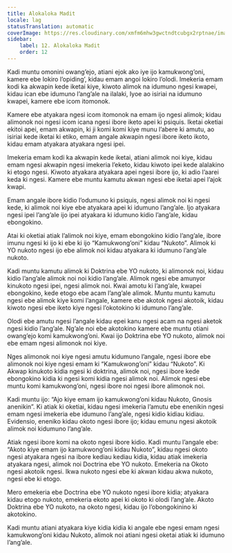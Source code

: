 ```yaml
---
title: Alokaloka Madit
locale: lag
statusTranslation: automatic
coverImage: https://res.cloudinary.com/xmfm6mhw3gwctndtcubgx2rptnae/image/upload/v1740468922/small_cover_tratado_de_psicologia_revolucionaria_a4c0dca4e0.webp
sidebar:
    label: 12. Alokaloka Madit
    order: 12
---
```

Kadi muntu omonini owang’ejo, atiani ejok ako iye ijo kamukwong’oni, kamere ebe lokiro l’opiding’, kidau emam angoi lokiro l’olodi. Imekeria emam kodi ka akwapin kede iketai kiye, kiwoto alimok na idumuno ngesi kwapei, kidau ican ebe idumuno l’ang’ale na ilalaki, Iyoe ao isiriai na idumuno kwapei, kamere ebe icom itomonok.

Kamere ebe atyakara ngesi icom itomonok na emam ijo ngesi alimok; kidau alimonok noi ngesi icom icana ngesi ibore iketo apei ki psiquis. Iketai oketiai ekitoi apei, emam akwapin, ki ji komi komi kiye munu l’abere ki amutu, ao isiriai kede iketai ki etiko, emam angale akwapin ngesi ibore iketo ikoto, kidau emam atyakara atyakara ngesi ipei.

Imekeria emam kodi ka akwapin kede iketai, atiani alimok noi kiye, kidau emam ngesi akwapin ngesi imekeria l’eketo, kidau kiwoto ipei kede alalakino ki etogo ngesi. Kiwoto atyakara atyakara apei ngesi ibore ijo, ki adio l’aarei keda ki ngesi. Kamere ebe muntu kamutu akwan ngesi ebe iketai apei l’ajok kwapi.

Emam angale ibore kidio l’odumuno ki psiquis, ngesi alimok noi ki ngesi kede, ki alimok noi kiye ebe atyakara apei ki idumuno l’ang’ale. Ijo atyakara ngesi ipei l’ang’ale ijo ipei atyakara ki idumuno kidio l’ang’ale, kidau ebongokino.

Atai ki oketiai atiak l’alimok noi kiye, emam ebongokino kidio l’ang’ale, ibore imunu ngesi ki ijo ki ebe ki ijo “Kamukwong’oni” kidau “Nukoto”. Alimok ki YO nukoto ngesi ijo ebe alimok noi kidau atyakara ki idumuno l’ang’ale nukoto.

Kadi muntu kamutu alimok ki Doktrina ebe YO nukoto, ki alimonok noi, kidau kidio l’ang’ale alimok noi noi kidio l’ang’ale. Alimok ngesi ebe amunyor kinukoto ngesi ipei, ngesi alimok noi. Kwai amotu ki l’ang’ale, kwapei ebongokino, kede etogo ebe acam l’ang’ale alimok. Muntu muntu kamutu ngesi ebe alimok kiye komi l’angale, kamere ebe akotok ngesi akotoik, kidau kiwoto ngesi ebe iketo kiye ngesi l’okotokino ki idumuno l’ang’ale.

Olodi ebe amutu ngesi l’angale kidau epei kanu ngesi acam na ngesi aketok ngesi kidio l’ang’ale. Ng’ale noi ebe akotokino kamere ebe muntu otiani owang’ejo komi kamukwong’oni. Kwai ijo Doktrina ebe YO nukoto, alimok noi ebe emam ngesi alimonok noi kiye.

Nges alimonok noi kiye ngesi amutu kidumuno l’angale, ngesi ibore ebe alimonok noi kiye ngesi emam ki “Kamukwong’oni” kidau “Nukoto”. Ki Akwap kinukoto kidia ngesi ki doktrina, alimok noi, ngesi ibore kede ebongokino kidia ki ngesi komi kidia ngesi alimok noi. Alimok ngesi ebe muntu komi kamukwong’oni, ngesi ibore noi ngesi ibore alimonok noi.

Kadi muntu ijo: “Ajo kiye emam ijo kamukwong’oni kidau Nukoto, Gnosis anenikin”. Ki atiak ki oketiai, kidau ngesi imekeria l’amutu ebe enenikin ngesi emam ngesi imekeria ebe idumuno l’ang’ale, ngesi kidio kidiau kidiau. Evidensio, eneniko kidau okoto ngesi ibore ijo; kidau emunu ngesi akotoik alimok noi kidumuno l’ang’ale.

Atiak ngesi ibore komi na okoto ngesi ibore kidio. Kadi muntu l’angale ebe: “Akoto kiye emam ijo kamukwong’oni kidau Nukoto”, kidau ngesi okoto ngesi atyakara ngesi na ibore kediau kediau kidia, kidau atiak imekeria atyakara ngesi, alimok noi Doctrina ebe YO nukoto. Emekeria na Okoto ngesi akotoik ngesi. Ikwa nukoto ngesi ebe ki akwan kidau akwa nukoto, ngesi ebe ki etogo.

Mero emekeria ebe Doctrina ebe YO nukoto ngesi ibore kidia; atyakara kidau etogo nukoto, emekeria ekoto apei ki okoto ki olodi l’ang’ale. Akoto Doktrina ebe YO nukoto, na okoto ngesi, kidau ijo l’obongokinino ki akotokino.

Kadi muntu atiani atyakara kiye kidia kidia ki angale ebe ngesi emam ngesi kamukwong’oni kidau Nukoto, alimok noi atiani ngesi oketai atiak ki idumuno l’ang’ale.


